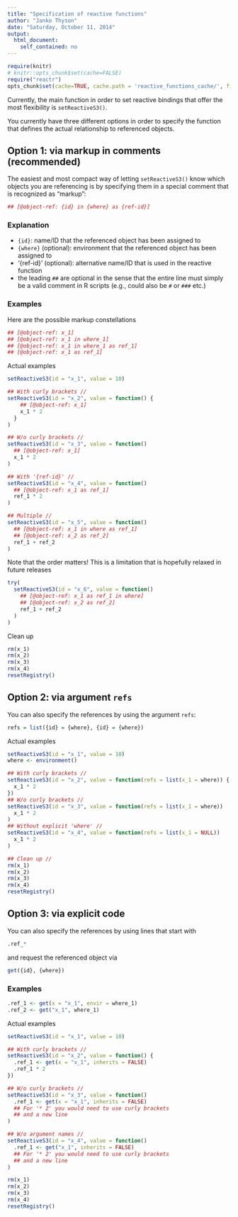 ```yaml
---
title: "Specification of reactive functions"
author: "Janko Thyson"
date: "Saturday, October 11, 2014"
output:
  html_document:
    self_contained: no
---
```


```r
require(knitr)
# knitr::opts_chunk$set(cache=FALSE)
require("reactr")
opts_chunk$set(cache=TRUE, cache.path = 'reactive_functions_cache/', fig.path='img/')
```

Currently, the main function in order to set reactive bindings that offer the most flexibility is `setReactiveS3()`.

You currently have three different options in order to specify the function that defines the actual relationship to referenced objects.

## Option 1: via markup in comments (recommended)

The easiest and most compact way of letting `setReactiveS3()` know which objects you are referencing is by specifying them in a special comment that is recognized as "markup":

```r
## [@object-ref: {id} in {where} as {ref-id}]
```

### Explanation

- `{id}`: name/ID that the referenced object has been assigned to
- `{where}` (optional): environment that the referenced object has been assigned to
- '{ref-id}' (optional): alternative name/ID that is used in the reactive function
- the leading `##` are optional in the sense that the entire line must simply be a valid comment in R scripts (e.g., could also be `#` or `###` etc.)

### Examples

Here are the possible markup constellations

```r
## [@object-ref: x_1]
## [@object-ref: x_1 in where_1]
## [@object-ref: x_1 in where_1 as ref_1]
## [@object-ref: x_1 as ref_1]
```

Actual examples

```r
setReactiveS3(id = "x_1", value = 10)

## With curly brackets //
setReactiveS3(id = "x_2", value = function() {
    ## [@object-ref: x_1]
    x_1 * 2
  }
)

## W/o curly brackets //
setReactiveS3(id = "x_3", value = function()
  ## [@object-ref: x_1]
  x_1 * 2
)

## With '{ref-id}' //
setReactiveS3(id = "x_4", value = function()
  ## [@object-ref: x_1 as ref_1]
  ref_1 * 2
)

## Multiple //
setReactiveS3(id = "x_5", value = function()
  ## [@object-ref: x_1 in where as ref_1]
  ## [@object-ref: x_2 as ref_2]
  ref_1 + ref_2
)
```

Note that the order matters!
This is a limitation that is hopefully relaxed in future releases

```r
try(
  setReactiveS3(id = "x_6", value = function()
    ## [@object-ref: x_1 as ref_1 in where]
    ## [@object-ref: x_2 as ref_2]
    ref_1 + ref_2
  )
)
```

Clean up 

```r
rm(x_1)
rm(x_2)
rm(x_3)
rm(x_4)
resetRegistry()

```

## Option 2: via argument `refs`

You can also specify the references by using the argument `refs`:

```r
refs = list({id} = {where}, {id} = {where})
```

Actual examples

```r
setReactiveS3(id = "x_1", value = 10)
where <- environment()

## With curly brackets //
setReactiveS3(id = "x_2", value = function(refs = list(x_1 = where)) {
  x_1 * 2
})
## W/o curly brackets //
setReactiveS3(id = "x_3", value = function(refs = list(x_1 = where))
  x_1 * 2
)
## Without explicit 'where' //
setReactiveS3(id = "x_4", value = function(refs = list(x_1 = NULL))
  x_1 * 2
)

## Clean up //
rm(x_1)
rm(x_2)
rm(x_3)
rm(x_4)
resetRegistry()
```

## Option 3: via explicit code 

You can also specify the references by using lines that start with 

```r
.ref_*
```

and request the referenced object via 

```r
get({id}, {where})
```

### Examples

```r
.ref_1 <- get(x = "x_1", envir = where_1)
.ref_2 <- get("x_1", where_1)
```

Actual examples

```r
setReactiveS3(id = "x_1", value = 10)

## With curly brackets //
setReactiveS3(id = "x_2", value = function() {
  .ref_1 <- get(x = "x_1", inherits = FALSE)
  .ref_1 * 2
})

## W/o curly brackets //
setReactiveS3(id = "x_3", value = function()
  .ref_1 <- get(x = "x_1", inherits = FALSE)
  ## For '* 2' you would need to use curly brackets 
  ## and a new line
)

## W/o argument names //
setReactiveS3(id = "x_4", value = function()
  .ref_1 <- get("x_1", inherits = FALSE)
  ## For '* 2' you would need to use curly brackets 
  ## and a new line
)

rm(x_1)
rm(x_2)
rm(x_3)
rm(x_4)
resetRegistry()
```
